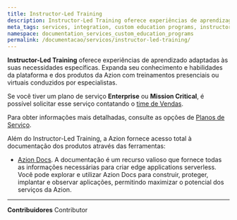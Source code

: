 ```yaml
---
title: Instructor-Led Training
description: Instructor-Led Training oferece experiências de aprendizagem personalizadas adaptadas às suas necessidades específicas.
meta_tags: services, integration, custom education programs, instructor, instructor-led, coach, teach, learn
namespace: documentation_services_custom_education_programs
permalink: /documentacao/servicos/instructor-led-training/
---
```


**Instructor-Led Training** oferece experiências de aprendizado adaptadas às suas necessidades específicas. Expanda seu conhecimento e habilidades da plataforma e dos produtos da Azion com treinamentos presenciais ou virtuais conduzidos por especialistas.

Se você tiver um plano de serviço **Enterprise** ou **Mission Critical**, é possível solicitar esse serviço contatando o [time de Vendas](https://www.azion.com/pt-br/contate-vendas/).

Para obter informações mais detalhadas, consulte as opções de [Planos de Serviço](https://www.azion.com/pt-br/servicos-profissionais/).

Além do Instructor-Led Training, a Azion fornece acesso total à documentação dos produtos através das ferramentas:

- [Azion Docs](https://www.azion.com/pt-br/documentacao/). A documentação é um recurso valioso que fornece todas as informações necessárias para criar edge applications serverless. Você pode explorar e utilizar Azion Docs para construir, proteger, implantar e observar aplicações, permitindo maximizar o potencial dos serviços da Azion.

---


**Contribuidores** <ContributorList>Contributor</ContributorList>
